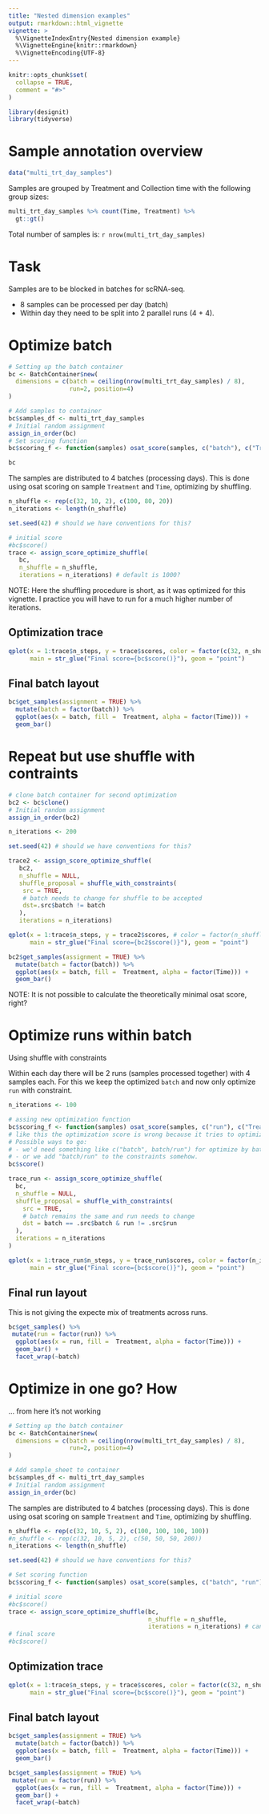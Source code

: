 ```yaml
---
title: "Nested dimension examples"
output: rmarkdown::html_vignette
vignette: >
  %\VignetteIndexEntry{Nested dimension example}
  %\VignetteEngine{knitr::rmarkdown}
  %\VignetteEncoding{UTF-8}
---
```


```r
knitr::opts_chunk$set(
  collapse = TRUE,
  comment = "#>"
)
```

```r
library(designit)
library(tidyverse)
```


# Sample annotation overview

```r
data("multi_trt_day_samples")
```

Samples are grouped by Treatment and Collection time with the following group sizes:

```r
multi_trt_day_samples %>% count(Time, Treatment) %>% 
  gt::gt()
```

Total number of samples is: `r nrow(multi_trt_day_samples)`

# Task

Samples are to be blocked in batches for scRNA-seq. 

* 8 samples can be processed per day (batch)
* Within day they need to be split into 2 parallel runs (4 + 4). 

# Optimize batch

```r
# Setting up the batch container
bc <- BatchContainer$new(
  dimensions = c(batch = ceiling(nrow(multi_trt_day_samples) / 8), 
                 run=2, position=4)
)

# Add samples to container
bc$samples_df <- multi_trt_day_samples
# Initial random assignment
assign_in_order(bc)
# Set scoring function
bc$scoring_f <- function(samples) osat_score(samples, c("batch"), c("Treatment", "Time"))$score

bc
```

The samples are distributed to 4 batches (processing days).
This is done using osat scoring on sample `Treatment` and `Time`, optimizing by shuffling.

```r
n_shuffle <- rep(c(32, 10, 2), c(100, 80, 20)) 
n_iterations <- length(n_shuffle)

set.seed(42) # should we have conventions for this?

# initial score
#bc$score()
trace <- assign_score_optimize_shuffle(
   bc,
   n_shuffle = n_shuffle, 
   iterations = n_iterations) # default is 1000?
```

NOTE: Here the shuffling procedure is short, as it was optimized for this vignette. 
I practice you will have to run for a much higher number of iterations.

## Optimization trace 

```r
qplot(x = 1:trace$n_steps, y = trace$scores, color = factor(c(32, n_shuffle)), 
      main = str_glue("Final score={bc$score()}"), geom = "point")
```

## Final batch layout
```r
bc$get_samples(assignment = TRUE) %>%
  mutate(batch = factor(batch)) %>% 
  ggplot(aes(x = batch, fill =  Treatment, alpha = factor(Time))) + 
  geom_bar()
```

# Repeat but use shuffle with contraints 

```r

# clone batch container for second optimization
bc2 <- bc$clone()
# Initial random assignment
assign_in_order(bc2)

n_iterations <- 200

set.seed(42) # should we have conventions for this?

trace2 <- assign_score_optimize_shuffle(
   bc2,
   n_shuffle = NULL,
   shuffle_proposal = shuffle_with_constraints(
    src = TRUE,
    # batch needs to change for shuffle to be accepted
    dst=.src$batch != batch
   ),
   iterations = n_iterations)

qplot(x = 1:trace$n_steps, y = trace2$scores, # color = factor(n_shuffle), 
      main = str_glue("Final score={bc2$score()}"), geom = "point")

bc2$get_samples(assignment = TRUE) %>%
  mutate(batch = factor(batch)) %>% 
  ggplot(aes(x = batch, fill =  Treatment, alpha = factor(Time))) + 
  geom_bar()
```
NOTE: It is not possible to calculate the theoretically minimal osat score, right?

# Optimize runs within batch

Using shuffle with constraints

Within each day there will be 2 runs (samples processed together) with 4 samples each. 
For this we keep the optimized `batch` and now only optimize `run` with constraint.

```r
n_iterations <- 100

# assing new optimization function
bc$scoring_f <- function(samples) osat_score(samples, c("run"), c("Treatment", "Time"))$score
# like this the optimization score is wrong because it tries to optimize across Batches.
# Possible ways to go:
# - we'd need something like c("batch", batch/run") for optimize by batch and run within batch.
# - or we add "batch/run" to the constraints somehow.
bc$score()

trace_run <- assign_score_optimize_shuffle(
  bc,
  n_shuffle = NULL,
  shuffle_proposal = shuffle_with_constraints(
    src = TRUE,
    # batch remains the same and run needs to change
    dst = batch == .src$batch & run != .src$run
  ),
  iterations = n_iterations
)
```

```r
qplot(x = 1:trace_run$n_steps, y = trace_run$scores, color = factor(n_iterations), 
      main = str_glue("Final score={bc$score()}"), geom = "point")
```

## Final run layout

This is not giving the expecte mix of treatments across runs.

```r

bc$get_samples() %>% 
 mutate(run = factor(run)) %>% 
  ggplot(aes(x = run, fill =  Treatment, alpha = factor(Time))) + 
  geom_bar() +
  facet_wrap(~batch)

```


# Optimize in one go? How

... from here it's not working

```r
# Setting up the batch container
bc <- BatchContainer$new(
  dimensions = c(batch = ceiling(nrow(multi_trt_day_samples) / 8), 
                 run=2, position=4)
)

# Add sample_sheet to container
bc$samples_df <- multi_trt_day_samples
# Initial random assignment
assign_in_order(bc)
```

The samples are distributed to 4 batches (processing days).
This is done using osat scoring on sample `Treatment` and `Time`, optimizing by shuffling.

```r
n_shuffle <- rep(c(32, 10, 5, 2), c(100, 100, 100, 100)) 
#n_shuffle <- rep(c(32, 10, 5, 2), c(50, 50, 50, 200)) 
n_iterations <- length(n_shuffle)

set.seed(42) # should we have conventions for this?

# Set scoring function
bc$scoring_f <- function(samples) osat_score(samples, c("batch", "run"), c("Treatment", "Time"))$score

# initial score
#bc$score()
trace <- assign_score_optimize_shuffle(bc, 
                                       n_shuffle = n_shuffle, 
                                       iterations = n_iterations) # can we simplify?
# final score
#bc$score()
```

## Optimization trace

```r
qplot(x = 1:trace$n_steps, y = trace$scores, color = factor(c(32, n_shuffle)), 
      main = str_glue("Final score={bc$score()}"), geom = "point")
```

## Final batch layout
```r
bc$get_samples(assignment = TRUE) %>%
  mutate(batch = factor(batch)) %>% 
  ggplot(aes(x = batch, fill =  Treatment, alpha = factor(Time))) + 
  geom_bar()

bc$get_samples(assignment = TRUE) %>% 
 mutate(run = factor(run)) %>% 
  ggplot(aes(x = run, fill =  Treatment, alpha = factor(Time))) + 
  geom_bar() +
  facet_wrap(~batch)
```

